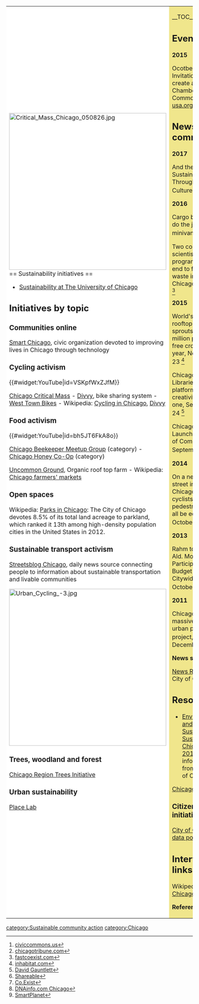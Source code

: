 {| cellpadding="8" cellspacing="0"
|- valign="top" 
| style="background:white" width="52%"|
[[File:Critical Mass Chicago 050826.jpg|424px]]<br clear=left>
== Sustainability initiatives ==
*[http://sustainability.uchicago.edu/ Sustainability at The University of Chicago]

== Initiatives by topic ==

=== Communities online ===

[http://www.smartchicagocollaborative.org/ Smart Chicago], civic organization devoted to improving lives in Chicago through technology

=== Cycling activism ===

{{#widget:YouTube|id=VSKpfWxZJfM}}

[http://chicagocriticalmass.org/ Chicago Critical Mass] - [http://www.divvybikes.com/ Divvy], bike sharing system - [http://westtownbikes.org/ West Town Bikes] - Wikipedia: [[wikipedia:Cycling in Chicago|Cycling in Chicago]], [[wikipedia:Divvy|Divvy]]

=== Food activism ===

{{#widget:YouTube|id=bh5JT6FkA8o}}

[[:Category:Chicago Beekeeper Meetup Group|Chicago Beekeeper Meetup Group]] (category) - [[:Category:Chicago Honey Co-Op|Chicago Honey Co-Op]] (category)

[http://www.uncommonground.com/pages/organic_roof_top_farm_home/200.php Uncommon Ground], Organic roof top farm - Wikipedia: [[wikipedia:Chicago farmers' markets|Chicago farmers' markets]]

=== Open spaces ===

Wikipedia: [[wikipedia:Parks in Chicago|Parks in Chicago]]: The City of Chicago devotes 8.5% of its total land acreage to parkland, which ranked it 13th among high-density population cities in the United States in 2012.

=== Sustainable transport activism ===

[http://chi.streetsblog.org/ Streetsblog Chicago], daily news source connecting people to information about sustainable transportation and livable communities

[[File:Urban Cycling -3.jpg|424px]]<br clear=left>

=== Trees, woodland and forest ===

[http://chicagorti.org/ Chicago Region Trees Initiative]

=== Urban sustainability ===

[http://placelab.uchicago.edu/ Place Lab]

| style="background:khaki" |

__TOC__

== Events ==

'''2015''' 

Ocotber 10 - Invitation to create a Chicago Chamber of Commons, [http://www.ica-usa.org/events/event_details.asp?id=678247 ica-usa.org]

== News and comment ==

'''2017''' 

And then? Sustainability Through Arts + Culture, Feb 24 <ref>[http://civiccommons.us/2017/02/sustainability-arts-culture/ civiccommons.us]</ref>

'''2016'''

Cargo bikes can do the job of a minivan, Oct 24 <ref>[http://www.chicagotribune.com/lifestyles/parenting/sc-minivan-of-bikes-family-1025-20161021-story.html chicagotribune.com]</ref>

Two computer scientists are programming an end to food waste in Chicago, May 13 <ref>[http://www.fastcoexist.com/3058544/this-chicago-nonprofit-is-showing-how-to-match-and-move-food-waste fastcoexist.com]</ref>

'''2015'''

World's largest rooftop farm sprouts 10 million pesticide-free crops each year, November 23 <ref>[http://inhabitat.com/worlds-largest-rooftop-farm-sprouts-10-million-pesticide-free-crops-each-year/ inhabitat.com]</ref>

Chicago: Libraries as platforms for creativity, day one, September 24 <ref>[http://davidgauntlett.com/creativity/chicago-libraries-as-platforms-for-creativity-day-one/ David Gauntlett]</ref>

Chicago Event to Launch Chamber of Commons, September 14 <ref>[http://www.shareable.net/blog/chicago-event-to-launch-chamber-of-commons Shareable]</ref> 

'''2014'''

On a new shared street in Chicago, drivers, cyclists, and pedestrians will all be equals, October 27 <ref>[http://www.fastcoexist.com/3037471/on-a-new-shared-street-in-chicago-drivers-cyclists-and-pedestrians-will-all-be-equals Co.Exist]</ref>

'''2013'''

Rahm to Take Ald. Moore's Participatory-Budget Concept Citywide, October 23 <ref>[http://www.dnainfo.com/chicago/20131023/rogers-park/rahm-take-ald-moores-participatory-budget-concept-citywide DNAinfo.com Chicago]</ref>

'''2011''' 

Chicago plans massive new urban park project, <ref>[http://www.smartplanet.com/blog/solving-cities/chicago-plans-massive-new-urban-park-project/ SmartPlanet]</ref> December 20

'''News sources'''

[http://www.cityofchicago.org/city/en/progs/env/news.html News Releases], City of Chicago

== Resources ==
*[http://www.cityofchicago.org/city/en/progs/env.html Environment and Sustainability], [http://www.cityofchicago.org/city/en/progs/env/sustainable_chicago2015.html Sustainable Chicago 2015], information from The City of Chicago

{{Apps}}

[http://www.chicagoworksapp.com/ Chicago works]

=== Citizens data initiative ===

[https://data.cityofchicago.org/ City of Chicago data portal]

== Interwiki links ==
Wikipedia: [[wikipedia:Chicago|Chicago]]


'''References'''
{{Attrib sca ref|Chicago}}
<references/>
|}


{{scaendmenu}}
[[category:Sustainable community action]]
[[category:Chicago]]